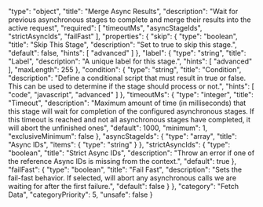   "type": "object",
  "title": "Merge Async Results",
  "description": "Wait for previous asynchronous stages to complete and merge their results into the active request",
  "required": [
    "timeoutMs",
    "asyncStageIds",
    "strictAsyncIds",
    "failFast"
  ],
  "properties": {
    "skip": {
      "type": "boolean",
      "title": "Skip This Stage",
      "description": "Set to true to skip this stage.",
      "default": false,
      "hints": [
        "advanced"
      ]
    },
    "label": {
      "type": "string",
      "title": "Label",
      "description": "A unique label for this stage.",
      "hints": [
        "advanced"
      ],
      "maxLength": 255
    },
    "condition": {
      "type": "string",
      "title": "Condition",
      "description": "Define a conditional script that must result in true or false. This can be used to determine if the stage should process or not.",
      "hints": [
        "code",
        "javascript",
        "advanced"
      ]
    },
    "timeoutMs": {
      "type": "integer",
      "title": "Timeout",
      "description": "Maximum amount of time (in milliseconds) that this stage will wait for completion of the configured asynchronous stages. If this timeout is reached and not all asynchronous stages have completed, it will abort the unfinished ones",
      "default": 1000,
      "minimum": 1,
      "exclusiveMinimum": false
    },
    "asyncStageIds": {
      "type": "array",
      "title": "Async IDs",
      "items": {
        "type": "string"
      }
    },
    "strictAsyncIds": {
      "type": "boolean",
      "title": "Strict Async IDs",
      "description": "Throw an error if one of the reference Async IDs is missing from the context.",
      "default": true
    },
    "failFast": {
      "type": "boolean",
      "title": "Fail Fast",
      "description": "Sets the fail-fast behavior. If selected, will abort any asynchronous calls we are waiting for after the first failure.",
      "default": false
    }
  },
  "category": "Fetch Data",
  "categoryPriority": 5,
  "unsafe": false
}
